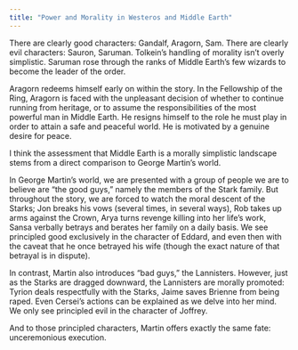 ```yaml
---
title: "Power and Morality in Westeros and Middle Earth"
---
```


There are clearly good characters: Gandalf, Aragorn, Sam.  There are clearly evil characters: Sauron, Saruman.
Tolkein’s handling of morality isn’t overly simplistic.  Saruman rose through the ranks of Middle Earth’s few wizards to become the leader of the order.

Aragorn redeems himself early on within the story.  In the Fellowship of the Ring, Aragorn is faced with the unpleasant decision of whether to continue running from heritage, or to assume the responsibilities of the most powerful man in Middle Earth. He resigns himself to the role he must play in order to attain a safe and peaceful world. He is motivated by a genuine desire for peace.

I think the assessment that Middle Earth is a morally simplistic landscape stems from a direct comparison to George Martin’s world.

In George Martin’s world, we are presented with a group of people we are to believe are “the good guys,” namely the members of the Stark family.  But throughout the story, we are forced to watch the moral descent of the Starks; Jon breaks his vows (several times, in several ways), Rob takes up arms against the Crown, Arya turns revenge killing into her life’s work, Sansa verbally betrays and berates her family on a daily basis.  We see principled good exclusively in the character of Eddard, and even then with the caveat that he once betrayed his wife (though the exact nature of that betrayal is in dispute).

In contrast, Martin also introduces “bad guys,” the Lannisters.  However, just as the Starks are dragged downward, the Lannisters are morally promoted: Tyrion deals respectfully with the Starks, Jaime saves Brienne from being raped.  Even Cersei’s actions can be explained as we delve into her mind.  We only see principled evil in the character of Joffrey.

And to those principled characters, Martin offers exactly the same fate: unceremonious execution.
